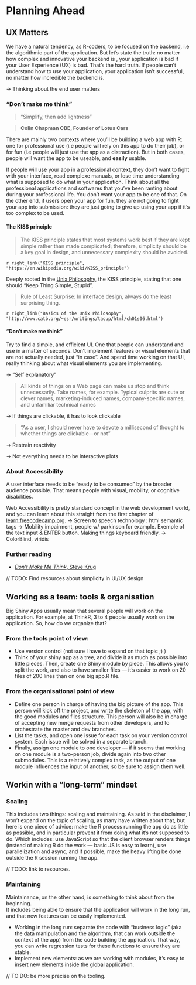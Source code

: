 # Planning Ahead {#planning}

## UX Matters

We have a natural tendency, as R-coders, to be focused on the backend, i.e the algorithmic part of the application. 
But let's state the truth: no matter how complex and innovative your backend is , your application is bad if your User Experience (UX) is bad. 
That's the hard truth. 
If people can't understand how to use your application, your application isn't successful, no matter how incredible the backend is. 

-> Thinking about the end user matters

### "Don't make me think" 

> "Simplify, then add lightness"

> __Colin Chapman CBE, Founder of Lotus Cars__

There are mainly two contexts where you'll be building a web app with R: one for professional use (i.e people will rely on this app to do their job), or for fun (i.e people will just use the app as a distraction). 
But in both cases, people will want the app to be useable, and __easily__ usable. 

If people will use your app in a professional context, they don't want to fight with your interface, read complexe manuals, or lose time understanding what is supposed to do what in your application. 
Think about all the professional applications and softwares that you've been ranting about during your professional life. 
You don't want your app to be one of that. On the other end, if users open your app for fun, they are not going to fight your app into submission: they are just going to give up using your app if it's too complex to be used. 

#### The KISS principle

> The KISS principle states that most systems work best if they are kept simple rather than made complicated; therefore, simplicity should be a key goal in design, and unnecessary complexity should be avoided.

`r right_link("KISS principle", "https://en.wikipedia.org/wiki/KISS_principle")`

Deeply rooted in the [Unix Philosophy](http://www.catb.org/~esr/writings/taoup/html/ch01s07.html), the KISS principle, stating that one should "Keep Thing Simple, Stupid", 

> Rule of Least Surprise: In interface design, always do the least surprising thing.

`r right_link("Basics of the Unix Philosophy", "http://www.catb.org/~esr/writings/taoup/html/ch01s06.html")`

#### "Don't make me think" 

Try to find a simple, and efficient UI. 
One that people can understand and use in a matter of seconds. 
Don't implement features or visual elements that are not actually needed, just "in case". 
And spend time working on that UI, really thinking about what visual elements you are implementing. 

-> "Self explanatory"

> All kinds of things on a Web page can make us stop and think unnecessarily. Take names, for example. Typical culprits are cute or clever names, marketing-induced names, company-specific names, and unfamiliar technical names

-> If things are clickable, it has to look clickable

> "As a user, I should never have to devote a millisecond of thought to whether
things are clickable—or not" 

-> Restrain reactivity 

-> Not everything needs to be interactive plots 

### About Accessibility 

A user interface needs to be "ready to be consumed" by the broader audience possible. 
That means people with visual, mobility, or cognitive disabilities. 

Web Accessibility is pretty standard concept in the web development world, and you can learn about this straight from the first chapter of [learn.freecodecamp.org](https://learn.freecodecamp.org/). 
-> Screen to speech technology : html semantic tags
-> Mobility impairment, people w/ parkinson for example. Exemple of the text input & ENTER button. Making things keyboard friendly. 
-> ColorBlind, viridis

### Further reading 

+ [_Don't Make Me Think_, Steve Krug](https://en.wikipedia.org/wiki/Don%27t_Make_Me_Think)

// TODO: Find resources about simplicity in UI/UX design

## Working as a team: tools & organisation

Big Shiny Apps usually mean that several people will work on the application. 
For example, at ThinkR, 3 to 4 people usually work on the application. 
So, how do we organize that?

### From the tools point of view: 

+ Use version control (not sure I have to expand on that topic ;) )
+ Think of your shiny app as a tree, and divide it as much as possible into little pieces. 
Then, create one Shiny module by piece. 
This allows you to split the work, and also to have smaller files — it's easier to work on 20 files of 200 lines than on one big app.R file. 

### From the organisational point of view

 + Define one person in charge of having the big picture of the app. 
 This person will kick off the project, and write the skeleton of the app, with the good modules and files structure. 
 This person will also be in charge of accepting new merge requests from other developers, and to orchestrate the master and dev branches. 
+ List the tasks, and open one issue for each task on your version control system. 
Each issue will be solved in a separate branch. 
+ Finally, assign one module to one developer — if it seems that working on one module is a two-person job, divide again into two other submodules. 
This is a relatively complex task, as the output of one module influences the input of another, so be sure to assign them well. 

## Workin with a "long-term" mindset

### Scaling

This includes two things: scaling and maintaining. 
As said in the disclaimer, I won't expand on the topic of scaling, as many have written about that, but here is one piece of advice: make the R process running the app do as little as possible, and in particular prevent it from doing what it's not supposed to do. 
Which includes: use JavaScript so that the client browser renders things (instead of making R do the work — basic JS is easy to learn), use parallelization and async, and if possible, make the heavy lifting be done outside the R session running the app. 

// TODO: link to resources.

### Maintaining

Maintainance, on the other hand, is something to think about from the beginning.  
It includes being able to ensure that the application will work in the long run, and that new features can be easily implemented. 

+ Working in the long run: separate the code with "business logic" (aka the data manipulation and the algorithm, that can work outside the context of the app) from the code building the application. 
That way, you can write regression tests for these functions to ensure they are stable. 
+ Implement new elements: as we are working with modules, it's easy to insert new elements inside the global application. 

// TO DO: be more precise on the tooling. 
